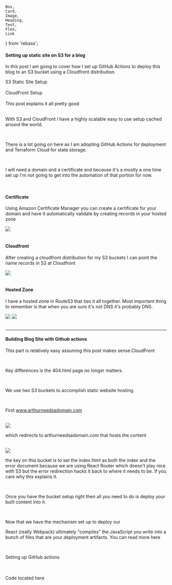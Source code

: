     Box,
    Card,
    Image,
    Heading,
    Text,
    Flex,
    Link
} from 'rebass';









#### Setting up static site on S3 for a blog
In this post I am going to cover how I set up GitHub Actions to deploy this blog to an S3 bucket using a Cloudfront distribution.

<Link p={4} href={staticSiteSetup} target="_blank">S3 Static Site Setup</Link>
<br/>
<br/>

<Link p={4} href={cloudFrontSetup} target="_blank">CloudFront Setup</Link>
<br/>
<br/>

<Link p={4} href={goodExp} target="_blank">This post explains it all pretty good</Link>
<br/>
<br/>

With S3 and CloudFront I have a highly scalable easy to use setup cached around the world.

<br/>

There is a lot going on here as I am adopting GitHub Actions for deployment and Terraform Cloud for state storage.

<br/>

I will need a domain and a certificate and because it's a mostly a one time set up I'm not going to get into the automation of that portion for now.

<br/>

#### Certificate
Using Amazon Certificate Manager you can create a certificate for your domain and have it automatically validate by creating records in your hosted zone

<Image p={4} verticalAlign='middle' src="/images/6/acm.png" />
<br/>
<br/>

#### Cloudfront
After creating a cloudfront distribution for my S3 buckets I can point the name records in S3 at Cloudfront

<Image p={4} verticalAlign='middle' src="/images/6/cloudfront.png" />
<br/>
<br/>

#### Hosted Zone

I have a hosted zone in Route53 that ties it all together.  Most important thing to remember is that when you are sure it's not DNS it's probably DNS.


<Image p={4} verticalAlign='middle' src="/images/6/hostedzone.png" />
<Image p={4} verticalAlign='middle' src="/images/6/hostedzone2.png" />
<br/>
<br/>


---

#### Building Blog Site with Github actions

This part is relatively easy assuming <Link p={0} href={Post1} target="_blank">this post</Link> makes sense.CloudFront

<br/>

Key differences is the 404.html page no longer matters.

<br/>

We use two S3 buckets to accomplish static website hosting.

<br/>

First www.arthurneedsadomain.com

<br/>

<Image p={4} verticalAlign='middle' src="/images/6/S3www.png" />

<br/>

which redirects to arthurneedsadomain.com that hosts the content

<br/>

<Image p={4} verticalAlign='middle' src="/images/6/S3domain.png" />

<br/>

the key on this bucket is to set the index.html as both the index and the error document because we are using React Router which doesn't play nice with S3 but the error redirection hacks it back to where it needs to be.  <Link p={0} href={clientSideRoute} target="_blank">If you care why this explains it.</Link>

<br/>

Once you have the bucket setup right then all you need to do is deploy your built content into it.

<br/>

Now that we have the mechanism set up to deploy our

React (really Webpack) ultimately "compiles" the JavaScript you write into a bunch of files that are your deployment artifacts.  You can read more <Link p={0} href={prodBuild} target="_blank">here</Link>

<br/>

Setting up GitHub actions




<br/>

<br/>

<Link p={4} href={Repo} target="_blank">Code located here</Link>

<br/>
<br/>

<br/>
